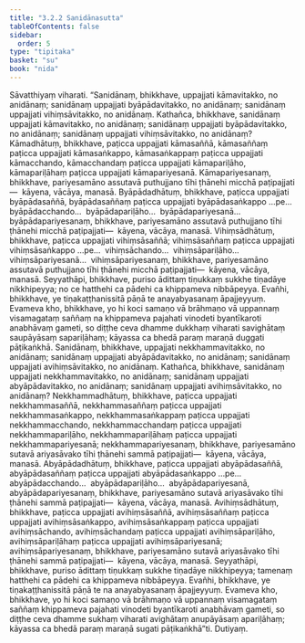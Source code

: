 ```yaml
---
title: "3.2.2 Sanidānasutta"
tableOfContents: false
sidebar:
  order: 5
type: "tipitaka"
basket: "su"
book: "nida"
---
```



<DynamicBreadcrumb />

<Division number="96" book="nida">

<Paragraph number="689" book="nida">
Sāvatthiyaṃ viharati. “Sanidānaṃ, bhikkhave, uppajjati kāmavitakko, no anidānaṃ; sanidānaṃ uppajjati byāpādavitakko, no anidānaṃ; sanidānaṃ uppajjati vihiṃsāvitakko, no anidānaṃ.
</Paragraph>

<Paragraph number="690" book="nida">
Kathañca, bhikkhave, sanidānaṃ uppajjati kāmavitakko, no anidānaṃ; sanidānaṃ uppajjati byāpādavitakko, no anidānaṃ; sanidānaṃ uppajjati vihiṃsāvitakko, no anidānaṃ? Kāmadhātuṃ, bhikkhave, paṭicca uppajjati kāmasaññā, kāmasaññaṃ paṭicca uppajjati kāmasaṅkappo, kāmasaṅkappaṃ paṭicca uppajjati kāmacchando, kāmacchandaṃ paṭicca uppajjati kāmapariḷāho, kāmapariḷāhaṃ paṭicca uppajjati kāmapariyesanā. Kāmapariyesanaṃ, bhikkhave, pariyesamāno assutavā puthujjano tīhi ṭhānehi micchā paṭipajjati—  kāyena, vācāya, manasā.
</Paragraph>

<Paragraph number="691" book="nida">
Byāpādadhātuṃ, bhikkhave, paṭicca uppajjati byāpādasaññā, byāpādasaññaṃ paṭicca uppajjati byāpādasaṅkappo …pe…  byāpādacchando…  byāpādapariḷāho…  byāpādapariyesanā…  byāpādapariyesanaṃ, bhikkhave, pariyesamāno assutavā puthujjano tīhi ṭhānehi micchā paṭipajjati—  kāyena, vācāya, manasā.
</Paragraph>

<Paragraph number="692" book="nida">
Vihiṃsādhātuṃ, bhikkhave, paṭicca uppajjati vihiṃsāsaññā; vihiṃsāsaññaṃ paṭicca uppajjati vihiṃsāsaṅkappo …pe…  vihiṃsāchando…  vihiṃsāpariḷāho…  vihiṃsāpariyesanā…  vihiṃsāpariyesanaṃ, bhikkhave, pariyesamāno assutavā puthujjano tīhi ṭhānehi micchā paṭipajjati—  kāyena, vācāya, manasā.
</Paragraph>

<Paragraph number="693" book="nida">
Seyyathāpi, bhikkhave, puriso ādittaṃ tiṇukkaṃ sukkhe tiṇadāye nikkhipeyya; no ce hatthehi ca pādehi ca khippameva nibbāpeyya. Evañhi, bhikkhave, ye tiṇakaṭṭhanissitā pāṇā te anayabyasanaṃ āpajjeyyuṃ. Evameva kho, bhikkhave, yo hi koci samaṇo vā brāhmaṇo vā uppannaṃ visamagataṃ saññaṃ na khippameva pajahati vinodeti byantīkaroti anabhāvaṃ gameti, so diṭṭhe ceva dhamme dukkhaṃ viharati savighātaṃ saupāyāsaṃ sapariḷāhaṃ; kāyassa ca bhedā paraṃ maraṇā duggati pāṭikaṅkhā.
</Paragraph>

<Paragraph number="694" book="nida">
Sanidānaṃ, bhikkhave, uppajjati nekkhammavitakko, no anidānaṃ; sanidānaṃ uppajjati abyāpādavitakko, no anidānaṃ; sanidānaṃ uppajjati avihiṃsāvitakko, no anidānaṃ.
</Paragraph>

<Paragraph number="695" book="nida">
Kathañca, bhikkhave, sanidānaṃ uppajjati nekkhammavitakko, no anidānaṃ; sanidānaṃ uppajjati abyāpādavitakko, no anidānaṃ; sanidānaṃ uppajjati avihiṃsāvitakko, no anidānaṃ? Nekkhammadhātuṃ, bhikkhave, paṭicca uppajjati nekkhammasaññā, nekkhammasaññaṃ paṭicca uppajjati nekkhammasaṅkappo, nekkhammasaṅkappaṃ paṭicca uppajjati nekkhammacchando, nekkhammacchandaṃ paṭicca uppajjati nekkhammapariḷāho, nekkhammapariḷāhaṃ paṭicca uppajjati nekkhammapariyesanā; nekkhammapariyesanaṃ, bhikkhave, pariyesamāno sutavā ariyasāvako tīhi ṭhānehi sammā paṭipajjati—  kāyena, vācāya, manasā.
</Paragraph>

<Paragraph number="696" book="nida">
Abyāpādadhātuṃ, bhikkhave, paṭicca uppajjati abyāpādasaññā, abyāpādasaññaṃ paṭicca uppajjati abyāpādasaṅkappo …pe…  abyāpādacchando…  abyāpādapariḷāho…  abyāpādapariyesanā, abyāpādapariyesanaṃ, bhikkhave, pariyesamāno sutavā ariyasāvako tīhi ṭhānehi sammā paṭipajjati—  kāyena, vācāya, manasā.
</Paragraph>

<Paragraph number="697" book="nida">
Avihiṃsādhātuṃ, bhikkhave, paṭicca uppajjati avihiṃsāsaññā, avihiṃsāsaññaṃ paṭicca uppajjati avihiṃsāsaṅkappo, avihiṃsāsaṅkappaṃ paṭicca uppajjati avihiṃsāchando, avihiṃsāchandaṃ paṭicca uppajjati avihiṃsāpariḷāho, avihiṃsāpariḷāhaṃ paṭicca uppajjati avihiṃsāpariyesanā; avihiṃsāpariyesanaṃ, bhikkhave, pariyesamāno sutavā ariyasāvako tīhi ṭhānehi sammā paṭipajjati—  kāyena, vācāya, manasā.
</Paragraph>

<Paragraph number="698" book="nida">
Seyyathāpi, bhikkhave, puriso ādittaṃ tiṇukkaṃ sukkhe tiṇadāye nikkhipeyya; tamenaṃ hatthehi ca pādehi ca khippameva nibbāpeyya. Evañhi, bhikkhave, ye tiṇakaṭṭhanissitā pāṇā te na anayabyasanaṃ āpajjeyyuṃ. Evameva kho, bhikkhave, yo hi koci samaṇo vā brāhmaṇo vā uppannaṃ visamagataṃ saññaṃ khippameva pajahati vinodeti byantīkaroti anabhāvaṃ gameti, so diṭṭhe ceva dhamme sukhaṃ viharati avighātaṃ anupāyāsaṃ apariḷāhaṃ; kāyassa ca bhedā paraṃ maraṇā sugati pāṭikaṅkhā”ti.

</Paragraph>
</Division>

<Paragraph number="699" type="center" book="nida">
Dutiyaṃ.
</Paragraph>